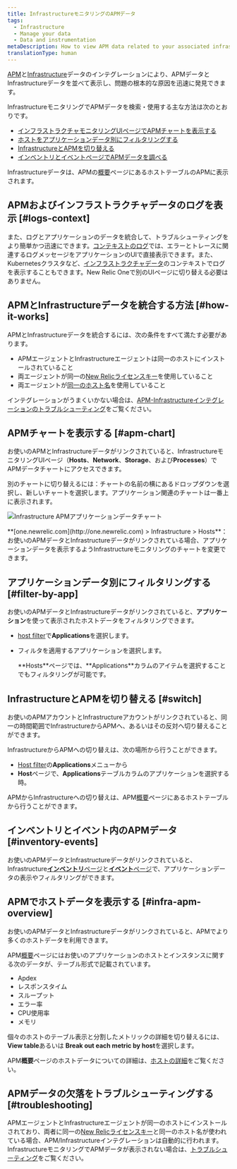 ```yaml
---
title: InfrastructureモニタリングのAPMデータ
tags:
  - Infrastructure
  - Manage your data
  - Data and instrumentation
metaDescription: How to view APM data related to your associated infrastructure data in New Relic.
translationType: human
---
```



[APM](/docs/apm/new-relic-apm/getting-started/welcome-new-relic-apm)と[Infrastructure](/docs/infrastructure/new-relic-infrastructure/getting-started/welcome-new-relic-infrastructure)データのインテグレーションにより、APMデータとInfrastructureデータを並べて表示し、問題の根本的な原因を迅速に発見できます。

InfrastructureモニタリングでAPMデータを検索・使用する主な方法は次のとおりです。

* [インフラストラクチャモニタリングUIページでAPMチャートを表示する](#apm-chart)
* [ホストをアプリケーションデータ別にフィルタリングする](#filter-by-app)
* [InfrastructureとAPMを切り替える](#switch)
* [インベントリとイベントページでAPMデータを調べる](#inventory-events)

Infrastructureデータは、APMの[概要](/docs/apm/applications-menu/monitoring/apm-overview-page)ページにあるホストテーブルのAPMに表示されます。

## APMおよびインフラストラクチャデータのログを表示 [#logs-context]

また、ログとアプリケーションのデータを統合して、トラブルシューティングをより簡単かつ迅速にできます。[コンテキストのログ](/docs/logs/logs-context/configure-logs-context-apm-agents/)では、エラーとトレースに関連するログメッセージをアプリケーションのUIで直接表示できます。また、Kubernetesクラスタなど、[インフラストラクチャデータ](/docs/logs/forward-logs/forward-your-logs-using-infrastructure-agent/)のコンテキストでログを表示することもできます。New Relic Oneで別のUIページに切り替える必要はありません。

## APMとInfrastructureデータを統合する方法 [#how-it-works]

APMとInfrastructureデータを統合するには、次の条件をすべて満たす必要があります。

* APMエージェントとInfrastructureエージェントは同一のホストにインストールされていること
* 両エージェントが同一の[New Relicライセンスキー](/docs/apis/intro-apis/new-relic-api-keys/#ingest-license-key)を使用していること
* 両エージェントが[同一のホスト名](/docs/infrastructure/new-relic-infrastructure/troubleshooting/apm-data-missing-infrastructure#hostnames)を使用していること

インテグレーションがうまくいかない場合は、[APM-Infrastructureインテグレーションのトラブルシューティング](/docs/infrastructure/new-relic-infrastructure/troubleshooting/apm-data-missing-infrastructure)をご覧ください。

## APMチャートを表示する [#apm-chart]

お使いのAPMとInfrastructureデータがリンクされていると、InfrastructureモニタリングUIページ（**Hosts**、**Network**、**Storage**、および**Processes**）でAPMデータチャートにアクセスできます。

別のチャートに切り替えるには：チャートの名前の横にあるドロップダウンを選択し、新しいチャートを選択します。アプリケーション関連のチャートは一番上に表示されます。

<img
  src={infrastructureApmApplicationDataChart}
  title="infra-apm-chart.png"
  alt="Infrastructure APMアプリケーションデータチャート"
/>

<figcaption>
  **[one.newrelic.com](http://one.newrelic.com) > Infrastructure > Hosts**：お使いのAPMデータとInfrastructureデータがリンクされている場合、アプリケーションデータを表示するようInfrastructureモニタリングのチャートを変更できます。
</figcaption>

## アプリケーションデータ別にフィルタリングする [#filter-by-app]

お使いのAPMデータとInfrastructureデータがリンクされていると、**アプリケーション**を使って表示されたホストデータをフィルタリングできます。

* [host filter](/docs/infrastructure/new-relic-infrastructure/filter-group/filter-sets-organize-your-infrastructure-hosts)で**Applications**を選択します。

* フィルタを適用するアプリケーションを選択します。

  <Callout variant="tip">
    **Hosts**ページでは、**Applications**カラムのアイテムを選択することでもフィルタリングが可能です。
  </Callout>

## InfrastructureとAPMを切り替える [#switch]

お使いのAPMアカウントとInfrastructureアカウントがリンクされていると、同一の時間範囲でInfrastructureからAPMへ、あるいはその反対へ切り替えることができます。

InfrastructureからAPMへの切り替えは、次の場所から行うことができます。

* [Host filter](/docs/infrastructure/new-relic-infrastructure/filter-group/filter-sets-organize-your-infrastructure-hosts)の**Applications**メニューから
* **Host**ページで、**Applications**テーブルカラムのアプリケーションを選択する時。

APMからInfrastructureへの切り替えは、APM[概要](#infra-apm-overview)ページにあるホストテーブルから行うことができます。

## インベントリとイベント内のAPMデータ [#inventory-events]

お使いのAPMデータとInfrastructureデータがリンクされていると、Infrastructure[**インベントリ**ページ](/docs/infrastructure/new-relic-infrastructure/infrastructure-ui-pages/infrastructure-inventory-page-search-your-entire-infrastructure)と[**イベント**ページ](/docs/infrastructure/new-relic-infrastructure/infrastructure-ui-pages/infrastructure-events-page-live-feed-every-agent)で、アプリケーションデータの表示やフィルタリングができます。

## APMでホストデータを表示する [#infra-apm-overview]

お使いのAPMデータとInfrastructureデータがリンクされていると、APMでより多くのホストデータを利用できます。

APM[概要](/docs/apm/applications-menu/monitoring/apm-overview-page)ページにはお使いのアプリケーションのホストとインスタンスに関する次のデータが、テーブル形式で記載されています。

* Apdex
* レスポンスタイム
* スループット
* エラー率
* CPU使用率
* メモリ

個々のホストのテーブル表示と分割したメトリックの詳細を切り替えるには、**View table**あるいは **Break out each metric by host**を選択します。

APM**概要**ページのホストデータについての詳細は、[ホストの詳細](/docs/apm/applications-menu/monitoring/apm-overview-page#host_details)をご覧ください。

## APMデータの欠落をトラブルシューティングする [#troubleshooting]

APMエージェントとInfrastructureエージェントが同一のホストにインストールされており、両者に同一の[New Relicライセンスキー](/docs/apis/intro-apis/new-relic-api-keys/#ingest-license-key)と同一のホスト名が使われている場合、APM/Infrastructureインテグレーションは自動的に行われます。InfrastructureモニタリングでAPMデータが表示されない場合は、[トラブルシューティング](/docs/infrastructure/new-relic-infrastructure/troubleshooting/troubleshooting-apm-data-not-infrastructure)をご覧ください。
